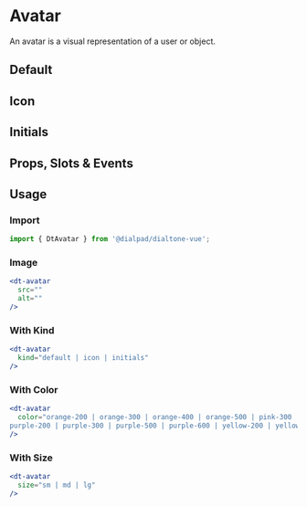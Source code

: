 
# Avatar

<Subtitle>
  An avatar is a visual representation of a user or object.
</Subtitle>

## Default

<Canvas>
  <Story id="elements-avatar--default" />
</Canvas>

## Icon

<Canvas>
  <Story id="elements-avatar--icon" />
</Canvas>

## Initials

<Canvas>
  <Story id="elements-avatar--initials" />
</Canvas>

## Props, Slots & Events

<ArgsTable of={DtAvatar} />

## Usage

### Import

```jsx
import { DtAvatar } from '@dialpad/dialtone-vue';
```

### Image

```jsx
<dt-avatar
  src=""
  alt=""
/>
```

### With Kind

```jsx
<dt-avatar
  kind="default | icon | initials"
/>
```

### With Color

```jsx
<dt-avatar
  color="orange-200 | orange-300 | orange-400 | orange-500 | pink-300 | pink-400 | pink-500 | pink-600 |
purple-200 | purple-300 | purple-500 | purple-600 | yellow-200 | yellow-300 | yellow-400 | yellow-500"
/>
```

### With Size

```jsx
<dt-avatar
  size="sm | md | lg"
/>
```
